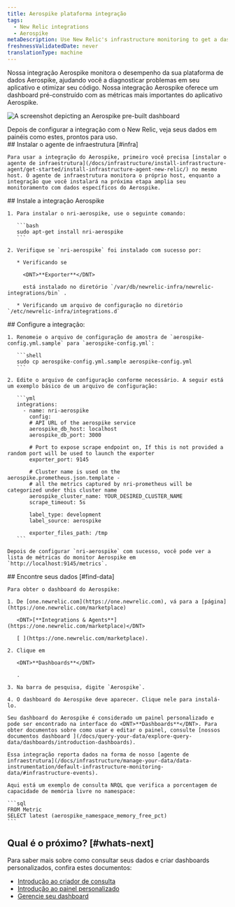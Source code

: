 ```yaml
---
title: Aerospike plataforma integração
tags:
  - New Relic integrations
  - Aerospike
metaDescription: Use New Relic's infrastructure monitoring to get a dashboard with metrics from your Aerospike platform.
freshnessValidatedDate: never
translationType: machine
---
```



Nossa integração Aerospike monitora o desempenho da sua plataforma de dados Aerospike, ajudando você a diagnosticar problemas em seu aplicativo e otimizar seu código. Nossa integração Aerospike oferece um dashboard pré-construído com as métricas mais importantes do aplicativo Aerospike.

<img
  title="aerospike dashboard"
  alt="A screenshot depicting an Aerospike pre-built dashboard"
  src={infrastructureAerospikeDashboard}
/>

<figcaption>
  Depois de configurar a integração com o New Relic, veja seus dados em painéis como estes, prontos para uso.
</figcaption>

<Steps>
  <Step>
    ## Instalar o agente de infraestrutura [#infra]

    Para usar a integração do Aerospike, primeiro você precisa [instalar o agente de infraestrutura](/docs/infrastructure/install-infrastructure-agent/get-started/install-infrastructure-agent-new-relic/) no mesmo host. O agente de infraestrutura monitora o próprio host, enquanto a integração que você instalará na próxima etapa amplia seu monitoramento com dados específicos do Aerospike.
  </Step>

  <Step>
    ## Instale a integração Aerospike

    1. Para instalar o nri-aerospike, use o seguinte comando:

       ```bash
       sudo apt-get install nri-aerospike
       ```

    2. Verifique se `nri-aerospike` foi instalado com sucesso por:

       * Verificando se

         <DNT>**Exporter**</DNT>

         está instalado no diretório `/var/db/newrelic-infra/newrelic-integrations/bin` .

       * Verificando um arquivo de configuração no diretório `/etc/newrelic-infra/integrations.d`
  </Step>

  <Step>
    ## Configure a integração:

    1. Renomeie o arquivo de configuração de amostra de `aerospike-config.yml.sample` para `aerospike-config.yml`:

       ```shell
       sudo cp aerospike-config.yml.sample aerospike-config.yml
       ```

    2. Edite o arquivo de configuração conforme necessário. A seguir está um exemplo básico de um arquivo de configuração:

       ```yml
       integrations:
         - name: nri-aerospike
           config:
           # API URL of the aerospike service
           aerospike_db_host: localhost
           aerospike_db_port: 3000

           # Port to expose scrape endpoint on, If this is not provided a random port will be used to launch the exporter
           exporter_port: 9145

           # Cluster name is used on the aerospike.prometheus.json.template -
           # all the metrics captured by nri-prometheus will be categorized under this cluster name
           aerospike_cluster_name: YOUR_DESIRED_CLUSTER_NAME
           scrape_timeout: 5s

           label_type: development
           label_source: aerospike

           exporter_files_path: /tmp
       ```

    Depois de configurar `nri-aerospike` com sucesso, você pode ver a lista de métricas do monitor Aerospike em `http://localhost:9145/metrics`.
  </Step>

  <Step>
    ## Encontre seus dados [#find-data]

    Para obter o dashboard do Aerospike:

    1. De [one.newrelic.com](https://one.newrelic.com), vá para a [página](https://one.newrelic.com/marketplace)

       <DNT>[**Integrations & Agents**](https://one.newrelic.com/marketplace)</DNT>

       [ ](https://one.newrelic.com/marketplace).

    2. Clique em

       <DNT>**Dashboards**</DNT>

       .

    3. Na barra de pesquisa, digite `Aerospike`.

    4. O dashboard do Aerospike deve aparecer. Clique nele para instalá-lo.

    Seu dashboard do Aerospike é considerado um painel personalizado e pode ser encontrado na interface do <DNT>**Dashboards**</DNT>. Para obter documentos sobre como usar e editar o painel, consulte [nossos documentos dashboard ](/docs/query-your-data/explore-query-data/dashboards/introduction-dashboards).

    Essa integração reporta dados na forma de nosso [agente de infraestrutura](/docs/infrastructure/manage-your-data/data-instrumentation/default-infrastructure-monitoring-data/#infrastructure-events).

    Aqui está um exemplo de consulta NRQL que verifica a porcentagem de capacidade de memória livre no namespace:

    ```sql
    FROM Metric 
    SELECT latest (aerospike_namespace_memory_free_pct)
    ```
  </Step>
</Steps>

## Qual é o próximo? [#whats-next]

Para saber mais sobre como consultar seus dados e criar dashboards personalizados, confira estes documentos:

* [Introdução ao criador de consulta](/docs/query-your-data/explore-query-data/query-builder/introduction-query-builder)
* [Introdução ao painel personalizado](/docs/query-your-data/explore-query-data/dashboards/introduction-dashboards)
* [Gerencie seu dashboard](/docs/query-your-data/explore-query-data/dashboards/manage-your-dashboard)